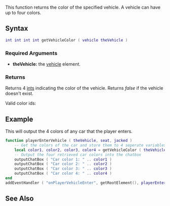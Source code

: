  
{{Server client function}}
This function returns the color of the specified vehicle. A vehicle can have up to four colors.

==Syntax== 
<syntaxhighlight lang="lua">
int int int int getVehicleColor ( vehicle theVehicle )             
</syntaxhighlight> 
{{OOP||[[/vehicle.md|vehicle]]:getColor}}
===Required Arguments=== 
*'''theVehicle:''' the [[/vehicle.md|vehicle]] element.

===Returns===
Returns 4 [[/int.md|ints]] indicating the color of the vehicle. Returns ''false'' if the vehicle doesn't exist.

Valid color ids:
{{Vehicle_colors}}
<br>
{{New feature|3.0110|1.1|
From 1.1, as well as the above syntax, colors can also be retrieved as RGB values:
==Syntax== 
<syntaxhighlight lang="lua">
int, int, int, int, int, int, int, int, int, int, int, int = getVehicleColor ( vehicle theVehicle, bool bRGB )
</syntaxhighlight> 

===Required Arguments=== 
*'''theVehicle:''' The [[/vehicle.md|vehicle]] that you wish to get the color of.
*'''bRGB :''' A boolean specifying whether to return RGB values. A setting of ''false'' will result in the function returning color ids instead.

===Returns===
*Returns 12 [[/int.md|ints]] (if bRGB is ''true'') indicating the red, green and blue components of each of the 4 vehicle colors.
*Returns 4 [[/int.md|ints]] (if bRGB is ''false'') indicating the color ids of each of the 4 vehicle colors.
*Returns ''false'' if the vehicle doesn't exist.

}}

==Example==
<section name="Server" class="server" show="true"> 
This will output the 4 colors of any car that the player enters.
<syntaxhighlight lang="lua">
function playerEnterVehicle ( theVehicle, seat, jacked )
    -- Get the colors of the car and store them to 4 seperate variables
    local color1, color2, color3, color4 = getVehicleColor ( theVehicle )
    -- Output the four retrieved car colors into the chatbox
    outputChatBox ( "Car color 1: " .. color1 )
    outputChatBox ( "Car color 2: " .. color2 )
    outputChatBox ( "Car color 3: " .. color3 )
    outputChatBox ( "Car color 4: " .. color4 )
end
addEventHandler ( "onPlayerVehicleEnter", getRootElement(), playerEnterVehicle )
</syntaxhighlight>
</section>

==See Also==
{{Vehicle functions}}